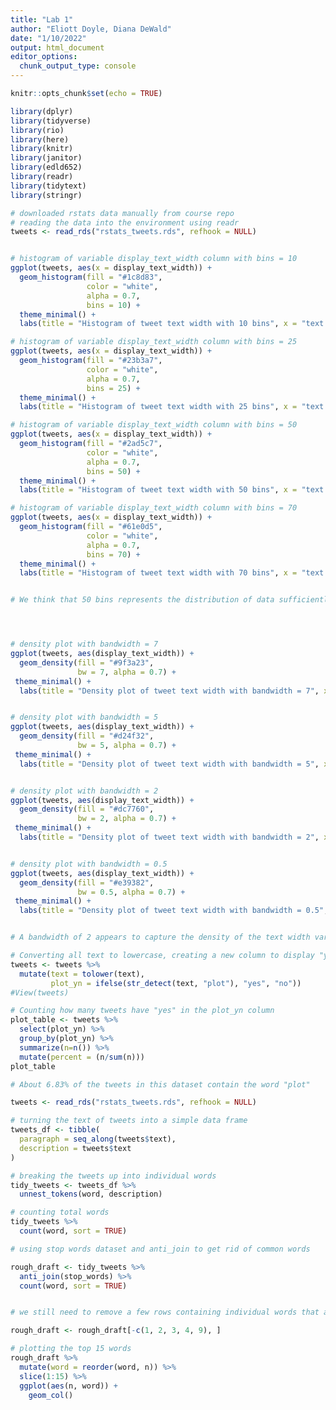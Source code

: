 ---
title: "Lab 1"
author: "Eliott Doyle, Diana DeWald"
date: "1/10/2022"
output: html_document
editor_options: 
  chunk_output_type: console
---

```{r setup, include=FALSE}
knitr::opts_chunk$set(echo = TRUE)

library(dplyr)
library(tidyverse)
library(rio)
library(here)
library(knitr)
library(janitor)
library(edld652)
library(readr)
library(tidytext)
library(stringr)
```

```{r initial_exploration, warning = FALSE}

# downloaded rstats data manually from course repo
# reading the data into the environment using readr
tweets <- read_rds("rstats_tweets.rds", refhook = NULL)


# histogram of variable display_text_width column with bins = 10
ggplot(tweets, aes(x = display_text_width)) +
  geom_histogram(fill = "#1c8d83",
                 color = "white",
                 alpha = 0.7,
                 bins = 10) +
  theme_minimal() +
  labs(title = "Histogram of tweet text width with 10 bins", x = "text width")

# histogram of variable display_text_width column with bins = 25
ggplot(tweets, aes(x = display_text_width)) +
  geom_histogram(fill = "#23b3a7",
                 color = "white",
                 alpha = 0.7,
                 bins = 25) +
  theme_minimal() +
  labs(title = "Histogram of tweet text width with 25 bins", x = "text width")

# histogram of variable display_text_width column with bins = 50
ggplot(tweets, aes(x = display_text_width)) +
  geom_histogram(fill = "#2ad5c7",
                 color = "white",
                 alpha = 0.7,
                 bins = 50) +
  theme_minimal() +
  labs(title = "Histogram of tweet text width with 50 bins", x = "text width")

# histogram of variable display_text_width column with bins = 70
ggplot(tweets, aes(x = display_text_width)) +
  geom_histogram(fill = "#61e0d5",
                 color = "white",
                 alpha = 0.7,
                 bins = 70) +
  theme_minimal() +
  labs(title = "Histogram of tweet text width with 70 bins", x = "text width")


# We think that 50 bins represents the distribution of data sufficiently without being visually confusing or too small, so this is the number of bins we choose for a final histogram.




# density plot with bandwidth = 7
ggplot(tweets, aes(display_text_width)) +
  geom_density(fill = "#9f3a23", 
               bw = 7, alpha = 0.7) +
 theme_minimal() +
  labs(title = "Density plot of tweet text width with bandwidth = 7", x = "text width")


# density plot with bandwidth = 5
ggplot(tweets, aes(display_text_width)) +
  geom_density(fill = "#d24f32", 
               bw = 5, alpha = 0.7) +
 theme_minimal() +
  labs(title = "Density plot of tweet text width with bandwidth = 5", x = "text width")


# density plot with bandwidth = 2
ggplot(tweets, aes(display_text_width)) +
  geom_density(fill = "#dc7760", 
               bw = 2, alpha = 0.7) +
 theme_minimal() +
  labs(title = "Density plot of tweet text width with bandwidth = 2", x = "text width")


# density plot with bandwidth = 0.5
ggplot(tweets, aes(display_text_width)) +
  geom_density(fill = "#e39382", 
               bw = 0.5, alpha = 0.7) +
 theme_minimal() +
  labs(title = "Density plot of tweet text width with bandwidth = 0.5", x = "text width")


# A bandwidth of 2 appears to capture the density of the text width variable sufficiently. Even though a bandwidth of 0.2 is more granular, it depicts so many individual ridges that it makes the graph less visually pleasing and easy to read. So we choose a bandwidth of 2 for our density plot.

```



```{r look_for_plot}
# Converting all text to lowercase, creating a new column to display "yes" when a tweet contains the word "plot" and no if it does not
tweets <- tweets %>% 
  mutate(text = tolower(text),
         plot_yn = ifelse(str_detect(text, "plot"), "yes", "no"))
#View(tweets)

# Counting how many tweets have "yes" in the plot_yn column
plot_table <- tweets %>% 
  select(plot_yn) %>% 
  group_by(plot_yn) %>% 
  summarize(n=n()) %>% 
  mutate(percent = (n/sum(n)))
plot_table

# About 6.83% of the tweets in this dataset contain the word "plot"
```

```{r plot_rough_draft}
tweets <- read_rds("rstats_tweets.rds", refhook = NULL)

# turning the text of tweets into a simple data frame
tweets_df <- tibble(
  paragraph = seq_along(tweets$text),
  description = tweets$text
)

# breaking the tweets up into individual words
tidy_tweets <- tweets_df %>% 
  unnest_tokens(word, description)

# counting total words
tidy_tweets %>% 
  count(word, sort = TRUE)

# using stop words dataset and anti_join to get rid of common words

rough_draft <- tidy_tweets %>% 
  anti_join(stop_words) %>%
  count(word, sort = TRUE)


# we still need to remove a few rows containing individual words that aren't very informative (rstats, t.co, https, http, rt)

rough_draft <- rough_draft[-c(1, 2, 3, 4, 9), ]

# plotting the top 15 words
rough_draft %>% 
  mutate(word = reorder(word, n)) %>% 
  slice(1:15) %>% 
  ggplot(aes(n, word)) +
    geom_col()


```
